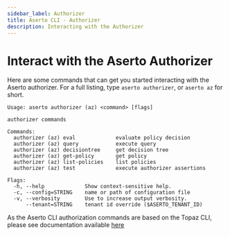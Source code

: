 ```yaml
---
sidebar_label: Authorizer
title: Aserto CLI - Authorizer
description: Interacting with the Authorizer
---
```


# Interact with the Aserto Authorizer

Here are some commands that can get you started interacting with the Aserto authorizer.
For a full listing, type `aserto authorizer`, or `aserto az` for short.

```
Usage: aserto authorizer (az) <command> [flags]

authorizer commands

Commands:
  authorizer (az) eval             evaluate policy decision
  authorizer (az) query            execute query
  authorizer (az) decisiontree     get decision tree
  authorizer (az) get-policy       get policy
  authorizer (az) list-policies    list policies
  authorizer (az) test             execute authorizer assertions

Flags:
  -h, --help             Show context-sensitive help.
  -c, --config=STRING    name or path of configuration file
  -v, --verbosity        Use to increase output verbosity.
      --tenant=STRING    tenant id override ($ASERTO_TENANT_ID)
```

As the Aserto CLI authorization commands are based on the Topaz CLI, please see documentation available [here](https://www.topaz.sh/docs/command-line-interface/topaz-cli/authorizer)
